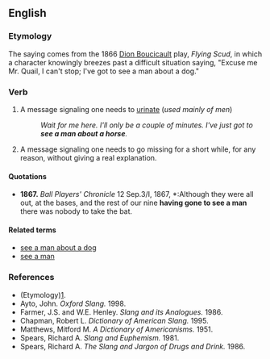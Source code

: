 ==English==

===Etymology===
The saying comes from the 1866 [[w:Dion Boucicault|Dion Boucicault]] play, ''Flying Scud'', in which a character knowingly breezes past a difficult situation saying, "Excuse me Mr. Quail, I can't stop; I've got to see a man about a dog."

===Verb===
{{infl|en|verb|head=to [[see]] a [[man]] about a [[horse]]}}

# {{slang|idiomatic|euphemism}} A message signaling one needs to [[urinate]] (''used mainly of men'')
#: ''Wait for me here. I'll only be a couple of minutes. I've just got to '''see a man about a horse'''.''
# {{slang|idiomatic|euphemism}} A message signaling one needs to go missing for a short while, for any reason, without giving a real explanation.

====Quotations====
* '''1867.''' ''Ball Players' Chronicle'' 12 Sep.3/I, 1867, *:Although they were all out, at the bases, and the rest of our nine '''having gone to see a man''' there was nobody to take the bat.

====Related terms====
* [[see a man about a dog]]
* [[see a man]]

===References===
* (Etymology)[http://www.joe-ks.com/phrases/phrasesS.htm].
* Ayto, John. ''Oxford Slang.'' 1998.
* Farmer, J.S. and W.E. Henley. ''Slang and its Analogues.'' 1986.
* Chapman, Robert L. ''Dictionary of American Slang.'' 1995.
* Matthews, Mitford M. ''A Dictionary of Americanisms.'' 1951.
* Spears, Richard A. ''Slang and Euphemism.'' 1981.
* Spears, Richard A. ''The Slang and Jargon of Drugs and Drink.'' 1986.